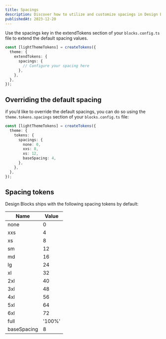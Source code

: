 ```yaml
---
title: Spacings
description: Discover how to utilize and customize spacings in Design Blocks to enhance the layout and visual rhythm of your project.
publishedAt: 2023-12-20
---
```


Use the spacings key in the extendTokens section of your `blocks.config.ts` file to extend the default spacing values.

```ts
const [lightThemeTokens] = createTokens({
  theme: {
    extendTokens: {
      spacings: {
        // Configure your spacing here
      },
    },
  },
});
```

## Overriding the default spacing

if you’d like to override the default spacings, you can do so using the `theme.tokens.spacings` section of your `blocks.config.ts` file:

```ts
const [lightThemeTokens] = createTokens({
  theme: {
    tokens: {
      spacings: {
        none: 0,
        xxs: 8,
        xs: 12,
        baseSpacing: 4,
      },
    },
  },
});
```

## Spacing tokens

Design Blocks ships with the following spacing tokens by default:

| Name        | Value  |
| ----------- | ------ |
| none        | 0      |
| xxs         | 4      |
| xs          | 8      |
| sm          | 12     |
| md          | 16     |
| lg          | 24     |
| xl          | 32     |
| 2xl         | 40     |
| 3xl         | 48     |
| 4xl         | 56     |
| 5xl         | 64     |
| 6xl         | 72     |
| full        | '100%' |
| baseSpacing | 8      |
